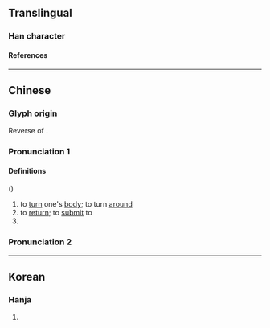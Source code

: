{{character info}}
==Translingual==

===Han character===
{{Han char|rn=4|rad=丿|as=05|sn=6|four=|canj=HSMS⿸𠂆⿱彐𠃌}}

====References====
{{Han ref|kx=0083.011|hdz=10038.080|uh=3406}}

----

==Chinese==
{{zh-forms}}

===Glyph origin===
Reverse of {{zh-l|*身}}.

===Pronunciation 1===
{{zh-pron
|m=yǐn
|c=zaan2
|mc=2
|oc=
|ma=
|cat=v
}}

====Definitions====
{{zh-hanzi}} ({{zh-hg}})

# to [[turn]] one's [[body]]; to turn [[around]]
# to [[return]]; to [[submit]] to
# {{zh-alt-form|隱}}

===Pronunciation 2===
{{zh-see|依|hv}}

----

==Korean==

===Hanja===
{{ko-hanja|돌아오다|돌아올|은}}

# {{rfdef|ko|sort=丿05}}